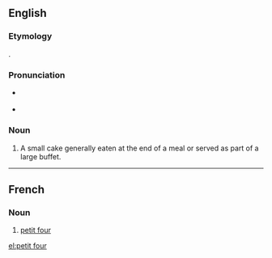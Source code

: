 {{wikipedia}}
==English==

===Etymology===
{{borrowing|fr|petit four|lit=small oven|lang=en}}.

===Pronunciation===
* {{a|UK}} {{IPA|/ˈpɛti ˈfɔr/|lang=en}}
* {{a|US}} {{IPA|/ˈpɛti ˈfɔr/|lang=en}}

===Noun===
{{en-noun|head=[[petit]] [[four]]|petits fours|petit fours}}

# A small cake generally eaten at the end of a meal or served as part of a large buffet.
----
==French==
===Noun===
{{fr-noun|head=[[petit]] [[four]]|m|petits fours}}
# [[#English|petit four]]


[[el:petit four]]
